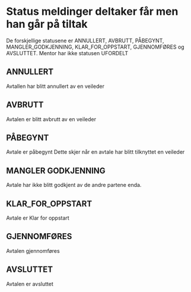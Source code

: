 

<Meta title="Avtale Status Meldinger/Mentor" />

# Status meldinger deltaker får men han går på tiltak

De forskjellige statusene er ANNULLERT, AVBRUTT, PÅBEGYNT, MANGLER_GODKJENNING, KLAR_FOR_OPPSTART, GJENNOMFØRES og AVSLUTTET.
Mentor har ikke statusen UFORDELT

## ANNULLERT

Avtallen har blitt annullert av en veileder

<Story of={MentorAvtaleStatuser.Annullert} />

## AVBRUTT

Avtalen er blitt avbrutt av en veileder

<Story of={MentorAvtaleStatuser.Avbrutt} />

## PÅBEGYNT

Avtale er påbegynt
Dette skjer når en avtale har blitt tilknyttet en veileder

<Story of={MentorAvtaleStatuser.Påbegynt} />

## MANGLER GODKJENNING

Avtale har ikke blitt godkjent av de andre partene enda.

<Story of={MentorAvtaleStatuser.ManglerGodkjenning} />

## KLAR_FOR_OPPSTART

Avtale er Klar for oppstart

<Story of={MentorAvtaleStatuser.KlarForOppstart} />

## GJENNOMFØRES

Avtalen gjennomføres

<Story of={MentorAvtaleStatuser.Gjennomføres} />

## AVSLUTTET

Avtalen er avsluttet

<Story of={MentorAvtaleStatuser.Avsluttet} />

